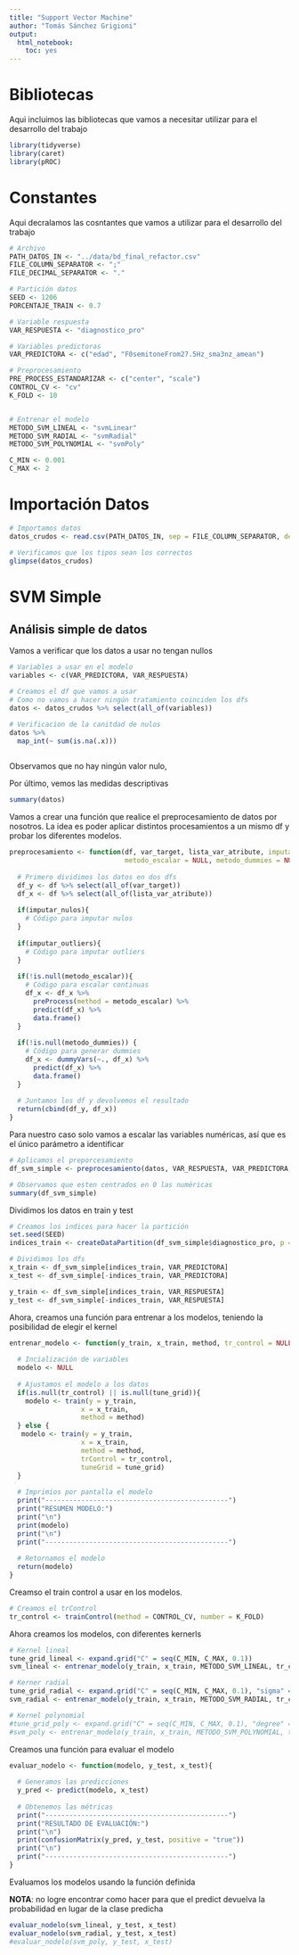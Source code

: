```yaml
---
title: "Support Vector Machine"
author: "Tomás Sánchez Grigioni"
output:
  html_notebook:
    toc: yes
---
```


# Bibliotecas
Aqui incluimos las bibliotecas que vamos a necesitar utilizar para el desarrollo del trabajo

```r
library(tidyverse)
library(caret)
library(pROC)
```

# Constantes
Aqui decralamos las cosntantes que vamos a utilizar para el desarrollo del trabajo

```r
# Archivo
PATH_DATOS_IN <- "../data/bd_final_refactor.csv"
FILE_COLUMN_SEPARATOR <- ";"
FILE_DECIMAL_SEPARATOR <- "."

# Partición datos
SEED <- 1206
PORCENTAJE_TRAIN <- 0.7

# Variable respuesta
VAR_RESPUESTA <- "diagnostico_pro"

# Variables predictoras
VAR_PREDICTORA <- c("edad", "F0semitoneFrom27.5Hz_sma3nz_amean")

# Preprocesamiento
PRE_PROCESS_ESTANDARIZAR <- c("center", "scale")
CONTROL_CV <- "cv"
K_FOLD <- 10


# Entrenar el modelo
METODO_SVM_LINEAL <- "svmLinear"
METODO_SVM_RADIAL <- "svmRadial"
METODO_SVM_POLYNOMIAL <- "svmPoly"

C_MIN <- 0.001
C_MAX <- 2
```

# Importación Datos

```r
# Importamos datos
datos_crudos <- read.csv(PATH_DATOS_IN, sep = FILE_COLUMN_SEPARATOR, dec = FILE_DECIMAL_SEPARATOR, stringsAsFactors = TRUE)

# Verificamos que los tipos sean los correctos
glimpse(datos_crudos)
```
# SVM Simple

## Análisis simple de datos
Vamos a verificar que los datos a usar no tengan nullos

```r
# Variables a usar en el modelo
variables <- c(VAR_PREDICTORA, VAR_RESPUESTA)

# Creamos el df que vamos a usar
# Como no vamos a hacer ningún tratamiento coinciden los dfs
datos <- datos_crudos %>% select(all_of(variables))

# Verificacion de la canitdad de nulos
datos %>% 
  map_int(~ sum(is.na(.x)))
  
```

Observamos que no hay ningún valor nulo, 

Por último, vemos las medidas descriptivas

```r
summary(datos)
```

Vamos a crear una función que realice el preprocesamiento de datos por nosotros. La idea es poder aplicar distintos procesamientos a un mismo df y probar los diferentes modelos.

```r
preprocesamiento <- function(df, var_target, lista_var_atribute, imputar_nulos = FALSE, imputar_outliers = FALSE, 
                             metodo_escalar = NULL, metodo_dummies = NULL){
  
  # Primero dividimos los datos en dos dfs
  df_y <- df %>% select(all_of(var_target))
  df_x <- df %>% select(all_of(lista_var_atribute))
  
  if(imputar_nulos){
    # Código para imputar nulos
  }
  
  if(imputar_outliers){
    # Código para imputar outliers
  }
  
  if(!is.null(metodo_escalar)){
    # Código para escalar continuas
    df_x <- df_x %>% 
      preProcess(method = metodo_escalar) %>% 
      predict(df_x) %>% 
      data.frame()
  }
  
  if(!is.null(metodo_dummies)) {
    # Código para generar dummies
    df_x <- dummyVars(~., df_x) %>% 
      predict(df_x) %>% 
      data.frame()
  }
  
  # Juntamos los df y devolvemos el resultado
  return(cbind(df_y, df_x))
}
```

Para nuestro caso solo vamos a escalar las variables numéricas, así que es el único parámetro a identificar

```r
# Aplicamos el preporcesamiento
df_svm_simple <- preprocesamiento(datos, VAR_RESPUESTA, VAR_PREDICTORA, metodo_escalar = PRE_PROCESS_ESTANDARIZAR)

# Observamos que esten centrados en 0 las numéricas
summary(df_svm_simple)
```

Dividimos los datos en train y test

```r
# Creamos los indices para hacer la partición
set.seed(SEED)
indices_train <- createDataPartition(df_svm_simple$diagnostico_pro, p = PORCENTAJE_TRAIN, list = FALSE) %>% as.vector()

# Dividimos los dfs
x_train <- df_svm_simple[indices_train, VAR_PREDICTORA] 
x_test <- df_svm_simple[-indices_train, VAR_PREDICTORA]

y_train <- df_svm_simple[indices_train, VAR_RESPUESTA] 
y_test <- df_svm_simple[-indices_train, VAR_RESPUESTA]
```

Ahora, creamos una función para entrenar a los modelos, teniendo la posibilidad de elegir el kernel

```r
entrenar_modelo <- function(y_train, x_train, method, tr_control = NULL, tune_grid = NULL){
  
  # Incialización de variables
  modelo <- NULL
  
  # Ajustamos el modelo a los datos
  if(is.null(tr_control) || is.null(tune_grid)){
    modelo <- train(y = y_train, 
                  x = x_train, 
                  method = method)
  } else {
   modelo <- train(y = y_train, 
                  x = x_train, 
                  method = method,
                  trControl = tr_control,
                  tuneGrid = tune_grid) 
  }
  
  # Imprimios por pantalla el modelo
  print("----------------------------------------------")
  print("RESUMEN MODELO:")
  print("\n")
  print(modelo)
  print("\n")
  print("----------------------------------------------")
  
  # Retornamos el modelo
  return(modelo)
}
```

Creamso el train control a usar en los modelos.

```r
# Creamos el trControl
tr_control <- trainControl(method = CONTROL_CV, number = K_FOLD)
```

Ahora creamos los modelos, con diferentes kernerls

```r
# Kernel lineal
tune_grid_lineal <- expand.grid("C" = seq(C_MIN, C_MAX, 0.1))
svm_lineal <- entrenar_modelo(y_train, x_train, METODO_SVM_LINEAL, tr_control, tune_grid_lineal)

# Kerner radial
tune_grid_radial <- expand.grid("C" = seq(C_MIN, C_MAX, 0.1), "sigma" = seq(0, 2, 0.5))
svm_radial <- entrenar_modelo(y_train, x_train, METODO_SVM_RADIAL, tr_control, tune_grid_radial)

# Kernel polynomial
#tune_grid_poly <- expand.grid("C" = seq(C_MIN, C_MAX, 0.1), "degree" = seq(0, 2, 0.5), "scale" = seq(0, 1, 0.05))
#svm_poly <- entrenar_modelo(y_train, x_train, METODO_SVM_POLYNOMIAL, tr_control, tune_grid_poly)
```
Creamos una función para evaluar el modelo

```r
evaluar_nodelo <- function(modelo, y_test, x_test){
  
  # Generamos las predicciones
  y_pred <- predict(modelo, x_test)
  
  # Obtenemos las métricas
  print("----------------------------------------------")
  print("RESULTADO DE EVALUACIÓN:")
  print("\n")
  print(confusionMatrix(y_pred, y_test, positive = "true"))
  print("\n")
  print("----------------------------------------------")
}
```

Evaluamos los modelos usando la función definida

**NOTA**: no logre encontrar como hacer para que el predict devuelva la probabilidad en lugar de la clase predicha

```r
evaluar_nodelo(svm_lineal, y_test, x_test)
evaluar_nodelo(svm_radial, y_test, x_test)
#evaluar_nodelo(svm_poly, y_test, x_test)
```


